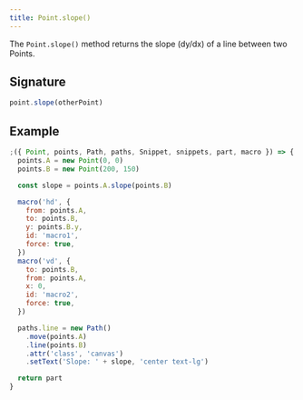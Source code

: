 ```yaml
---
title: Point.slope()
---
```


The `Point.slope()` method returns the slope (dy/dx) of a line between two Points.

## Signature

```js
point.slope(otherPoint)
```

## Example

<Example caption="An example of the Point.slope() method">

```js
;({ Point, points, Path, paths, Snippet, snippets, part, macro }) => {
  points.A = new Point(0, 0)
  points.B = new Point(200, 150)

  const slope = points.A.slope(points.B)

  macro('hd', {
    from: points.A,
    to: points.B,
    y: points.B.y,
    id: 'macro1',
    force: true,
  })
  macro('vd', {
    to: points.B,
    from: points.A,
    x: 0,
    id: 'macro2',
    force: true,
  })

  paths.line = new Path()
    .move(points.A)
    .line(points.B)
    .attr('class', 'canvas')
    .setText('Slope: ' + slope, 'center text-lg')

  return part
}
```

</Example>
